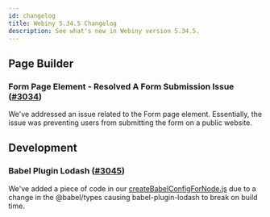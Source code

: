 ```yaml
---
id: changelog
title: Webiny 5.34.5 Changelog
description: See what's new in Webiny version 5.34.5.
---
```


## Page Builder

### Form Page Element - Resolved A Form Submission Issue ([#3034](https://github.com/webiny/webiny-js/pull/3034))

We've addressed an issue related to the Form page element. Essentially, the issue was preventing users from submitting the form on a public website.

## Development

### Babel Plugin Lodash ([#3045](https://github.com/webiny/webiny-js/pull/3045))

We've added a piece of code in our [createBabelConfigForNode.js](https://github.com/webiny/webiny-js/blob/20c3b650e48b756e98ed74f75a9e41919e8afed2/packages/project-utils/packages/createBabelConfigForNode.js) due to a change in the @babel/types causing babel-plugin-lodash to break on build time.
